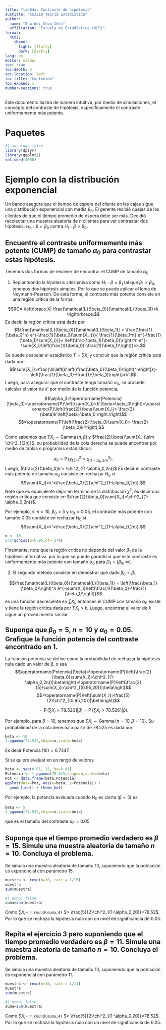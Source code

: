 ```yaml
---
title: "lab04a: Contraste de hipótesis"
subtitle: "XS3310 Teoría Estadística"
author: 
  name: "Shu Wei Chou Chen"
  affiliation: "Escuela de Estadística (UCR)"
format: 
  html:
    theme: 
      light: [flatly]
      dark: [darkly]
lang: es
editor: visual
toc: true
toc-depth: 3
toc-location: left
toc-title: "Contenido"
toc-expand: 1
number-sections: true
---
```


Este documento ilustra de manera intuitiva, por medio de simulaciones, el concepto del contraste de hipótesis, específicamente el contraste uniformemente más potente.

# Paquetes

```r
#| warning: false
library(dplyr)
library(ggplot2)
set.seed(1000)
```

# Ejemplo con la distribución exponencial

Un banco asegura que el tiempo de espera del cliente en las cajas sigue una distribución exponencial con media $\beta_0$. El gerente recibió quejas de los clientes de que el tiempo promedio de espera debe ser más. Decidió recolectar una muestra aleatoria de $n$ clientes para ver contrastar dos hipótesis: $H_0: \beta=\beta_0$ contra $H_1: \beta>\beta_0$.

## Encuentre el contraste uniformemente más potente (CUMP) de tamaño $\alpha_0$ para contrastar estas hipótesis.

Tenemos dos formas de resolver de encontrar el CUMP de tamaño $\alpha_0$.

1.  Replanteando la hipótesis alternativa como $H_1: \beta=\beta_1$ tal que $\beta_1 > \beta_0$, tenemos dos hipótesis simples. Por lo que se puede aplicar el lema de Neymann-Pearson. De esta forma, el contraste más potente consiste en una región crítica de la forma:

$$RC= \left\lbrace X| \frac{\mathcal{L}(\beta_0)}{\mathcal{L}(\beta_1)}<k \right\rbrace.$$ Es decir, la región crítica está dada por $$\frac{\mathcal{L}(\beta_0)}{\mathcal{L}(\beta_1)} = \frac{\frac{1}{\beta_0^n} e^{-\frac{1}{\beta_0}\sum{X_i}}}{ \frac{1}{\beta_1^n} e^{-\frac{1}{\beta_1}\sum{X_i}}}= \left(\frac{\beta_1}{\beta_0}\right)^n e^{-\sum{X_i}\left(\frac{1}{\beta_0}-\frac{1}{\beta_1}\right)}<k.$$

Se puede despejar el estadístico $T=\sum{X_i}$ y concluir que la región crítica está dada por: $$\sum{X_i}>\frac{\ln\left[k\left(\frac{\beta_0}{\beta_1}\right)^n\right]}{-\left(\frac{1}{\beta_0}-\frac{1}{\beta_1}\right)}=k'.$$ Luego, para asegurar que el contraste tenga tamaño $\alpha_0$, se procede calcular el valor de $k'$ por medio de la función potencia.

$$\alpha_0=\operatorname{Potencia}(\beta_0)=\operatorname{P}\left(\sum{X_i}>k'|\beta=\beta_0\right)=\operatorname{P}\left(\frac{2}{\beta}\sum{X_i}> \frac{2}{\beta}k'\left|\beta=\beta_0 \right.\right)$$ $$=\operatorname{P}\left(\frac{2}{\beta_0}\sum{X_i}> \frac{2}{\beta_0}k'\right),$$

Como sabemos que $\sum{X_i}\sim \operatorname{Gamma}(n,\beta)$ y $\frac{2}{\beta}\sum{X_i}\sim \chi^2_{(2n)}$, su probabilidad de la cola derecha se puede encontrar por medio de tablas o programas estadísticos:

$$\alpha_0=\operatorname{P}\left(\chi^2_{(2n)}> \chi^2_{(1-\alpha_0,2n)}\right).$$ Luego, $\frac{2}{\beta_0}k'= \chi^2_{(1-\alpha_0,2n)}$ Es decir el contraste más potente de tamaño $\alpha_0$ consiste en rechazar $H_0$ si $$\sum{X_i}>k'=\frac{\beta_0}{2}\chi^2_{(1-\alpha_0,2n)}.$$ Note que es equivalente dejar en término de la distribución $\chi^2$, es decir una región crítica que consiste en $\frac{2}{\beta_0}\sum{X_i}>\chi^2_{(1-\alpha_0,2n)}$.

Por ejemplo, si $n=10$, $\beta_0=5$ y $\alpha_0=0.05$, el contraste más potente con tamaño $0.05$ consiste en rechazar $H_0$ si $$\sum{X_i}>k'=\frac{\beta_0}{2}\chi^2_{(1-\alpha_0,2n)}.$$

```r
n <- 10
5/2*qchisq(p=0.95,df= 2*n)
```

Finalmente, note que la región crítica no depende del valor $\beta_1$ de la hipótesis alternativa, por lo que se puede garantizar que este contraste es uniformemente más potente con tamaño $\alpha_0$ para $\Omega_1 = (\beta_0,\infty)$.

2.  El segundo método consiste en demostrar que dado $\beta_0<\beta_1$,

$$\frac{\mathcal{L}(\beta_0)}{\mathcal{L}(\beta_1)} = \left(\frac{\beta_1}{\beta_0}\right)^n e^{-\sum{X_i}\left(\frac{1}{\beta_0}-\frac{1}{\beta_1}\right)}$$ es una función decreciente en $\sum X_i$, entonces el CUMP con tamaño $\alpha_0$ existe y tiene la región crítica dada por $\sum X_i>k$. Luego, encontrar el valor de $k$ sigue un procedimiento similar.

## Suponga que $\beta_0=5$, $n=10$ y $\alpha_0=0.05$. Grafique la función potencia del contraste encontrado en 1.

La función potencia se define como la probabilidad de rechazar la hipótesis nula dado un valor de $\beta$, o sea $$\operatorname{Potencia}(\beta)=\operatorname{P}\left(\frac{2}{\beta_0}\sum{X_i}>\chi^2_{(1-\alpha_0,2n)}|\beta\right)=\operatorname{P}\left(\frac{2}{5}\sum{X_i}>\chi^2_{(0.95,20)}|\beta\right)$$ $$=\operatorname{P}\left(\sum{X_i}>\frac{5}{2}\chi^2_{(0.95,20)}|\beta\right)$$

$$=\operatorname{P}\left(\sum{X_i}>78.5261|\beta\right)=\operatorname{P}\left(\sum{X_i}>78.5261|\beta\right).$$

Por ejemplo, para $\beta=10$, tenemos que $\sum{X_i}\sim \operatorname{Gamma}(n=10,\beta=10)$. Su probabilidad de la cola derecha a partir de $78.525$ es dada por

```r
beta <- 10
1-pgamma(78.525,shape=n,scale=beta)
```

Es decir $\operatorname{Potencia}(10)=0.7347.$

Si se quiere evaluar en un rango de valores

```r
beta <- seq(0.01, 15, by=0.01)
Potencia <- 1-pgamma(78.525,shape=n,scale=beta)
Pot <- data.frame(beta,Potencia)
ggplot(data=Pot, aes(x=beta, y=Potencia)) +
  geom_line() + theme_bw()
```

Por ejemplo, la potencia evaluada cuando $H_0$ es cierta ($\beta=5$) es

```r
beta <- 5
1-pgamma(78.525,shape=n,scale=beta)
```

que es el tamaño del contraste $\alpha_0=0.05$.

## Suponga que el tiempo promedio verdadero es $\beta=15$. Simule una muestra aleatoria de tamaño $n=10$. Concluya el problema.

Se simula una muestra aleatoria de tamaño $10$, suponiendo que la población es exponencial con parámetro $15$.

```r
muestra <- rexp(n=10, rate = 1/15)
muestra
sum(muestra)
```

```r
#| echo: false
suma=sum(muestra)
```

Como $\sum{X_i}=$ `r round(suma,4)` $> \frac{5}{2}\chi^2_{(1-\alpha_0,20)}=78.52$. Por lo que se rechaza la hipótesis nula con un nivel de significancia de $0.05$.

## Repita el ejercicio 3 pero suponiendo que el tiempo promedio verdadero es $\beta=11$. Simule una muestra aleatoria de tamaño $n=10$. Concluya el problema.

Se simula una muestra aleatoria de tamaño $10$, suponiendo que la población es exponencial con parámetro $11$.

```r
muestra <- rexp(n=10, rate = 1/11)
muestra
sum(muestra)
```

```r
#| echo: false
suma=sum(muestra)
```

Como $\sum{X_i}=$ `r round(suma,4)` $> \frac{5}{2}\chi^2_{(1-\alpha_0,20)}=78.52$. Por lo que se rechaza la hipótesis nula con un nivel de significancia de $0.05$.
